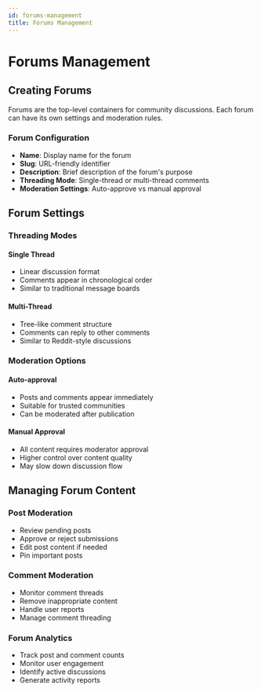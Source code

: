 ```yaml
---
id: forums-management
title: Forums Management
---
```


# Forums Management

## Creating Forums

Forums are the top-level containers for community discussions. Each forum can have its own settings and moderation rules.

### Forum Configuration
- **Name**: Display name for the forum
- **Slug**: URL-friendly identifier
- **Description**: Brief description of the forum's purpose
- **Threading Mode**: Single-thread or multi-thread comments
- **Moderation Settings**: Auto-approve vs manual approval

## Forum Settings

### Threading Modes

#### Single Thread
- Linear discussion format
- Comments appear in chronological order
- Similar to traditional message boards

#### Multi-Thread
- Tree-like comment structure
- Comments can reply to other comments
- Similar to Reddit-style discussions

### Moderation Options

#### Auto-approval
- Posts and comments appear immediately
- Suitable for trusted communities
- Can be moderated after publication

#### Manual Approval
- All content requires moderator approval
- Higher control over content quality
- May slow down discussion flow

## Managing Forum Content

### Post Moderation
- Review pending posts
- Approve or reject submissions
- Edit post content if needed
- Pin important posts

### Comment Moderation
- Monitor comment threads
- Remove inappropriate content
- Handle user reports
- Manage comment threading

### Forum Analytics
- Track post and comment counts
- Monitor user engagement
- Identify active discussions
- Generate activity reports 